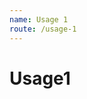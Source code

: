 ```yaml
---
name: Usage 1
route: /usage-1
---
```


# Usage1



<Playground>
  <ReactTemplateEditor
    value='Hello {{nickname}}'
    placeholder='Please input your message'
    placeholders={[{
      type: 'variable',
      matchRegexp: /^\{\{(nickname)\}\}/,
      className: 'cm-keyword',
      text: 'Peter'
    }, {
      type: 'variable',
      matchRegexp: /^\{\{(.*)\}\}/,
      className: 'cm-keyword',
      text: 'Unknown Variable'
    }]}
   />
</Playground>
